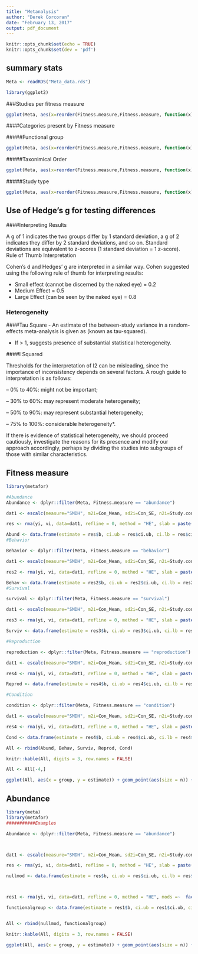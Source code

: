 ```yaml
---
title: "Metanalysis"
author: "Derek Corcoran"
date: "February 13, 2017"
output: pdf_document
---
```


```r
knitr::opts_chunk$set(echo = TRUE)
knitr::opts_chunk$set(dev = 'pdf')
```

## summary stats

```r
Meta <- readRDS("Meta_data.rds")

library(ggplot2)
```
###Studies per fitness measure

```r

ggplot(Meta, aes(x=reorder(Fitness.measure,Fitness.measure, function(x)-length(x)))) + geom_bar() + xlab("Performance measure") + ylab("Number of studies") + theme_classic()
```

####Categories present by Fitness measure

#####Functional group
```r
ggplot(Meta, aes(x=reorder(Fitness.measure,Fitness.measure, function(x)-length(x)))) + geom_bar(aes(fill = Functional.group), position = "dodge")+ xlab("Performance measure") + ylab("Number of studies") + theme_classic()
```

#####Taxonimical Order

```r
ggplot(Meta, aes(x=reorder(Fitness.measure,Fitness.measure, function(x)-length(x)))) + geom_bar(aes(fill = Order), position = "dodge")+ xlab("Performance measure") + ylab("Number of studies") + theme_classic()
```

#####Study type

```r
ggplot(Meta, aes(x=reorder(Fitness.measure,Fitness.measure, function(x)-length(x)))) + geom_bar(aes(fill = Study.Type), position = "dodge")+ xlab("Performance measure") + ylab("Number of studies") + theme_classic()
```

## Use of Hedge's g for testing differences

####Interpreting Results

A g of 1 indicates the two groups differ by 1 standard deviation, a g of 2 indicates they differ by 2 standard deviations, and so on. Standard deviations are equivalent to z-scores (1 standard deviation = 1 z-score).
Rule of Thumb Interpretation

Cohen’s d and Hedges’ g are interpreted in a similar way. Cohen suggested using the following rule of thumb for interpreting results:

- Small effect (cannot be discerned by the naked eye) = 0.2
- Medium Effect = 0.5
- Large Effect (can be seen by the naked eye) = 0.8

### Heterogeneity

####Tau Square
-  An estimate of the between-study variance in a random-effects meta-analysis is given as (known as tau-squared). 

-  If > 1, suggests presence of substantial statistical 
heterogeneity.

####I Squared

Thresholds for the interpretation of I2 can be misleading, since the importance of inconsistency depends on several factors. A rough guide to interpretation is as follows:

– 0% to 40%: might not be important;

– 30% to 60%: may represent moderate 
heterogeneity;

– 50% to 90%: may represent substantial 
heterogeneity;

– 75% to 100%: considerable heterogeneity*.

If there is evidence of statistical heterogeneity, we should proceed cautiously, investigate  the reasons for its presence and  modify our approach accordingly, perhaps by dividing the studies into subgroups of those with similar characteristics.    

## Fitness measure

```r

library(metafor)

#Abundance
Abundance <- dplyr::filter(Meta, Fitness.measure == "abundance")

dat1 <- escalc(measure="SMDH", m2i=Con_Mean, sd2i=Con_SE, n2i=Study.control..n., m1i=T1_Mean, sd1i=T1_SE, n1i=Study.T1..n., data=Abundance, vtype = "UB")

res <- rma(yi, vi, data=dat1, refline = 0, method = "HE", slab = paste(dat1$Authors, dat1$Year))

Abund <- data.frame(estimate = res$b, ci.ub = res$ci.ub, ci.lb = res$ci.lb, group = c("Abundance"), p = res$pval, n =nrow(Abundance))
#Behavior

Behavior <- dplyr::filter(Meta, Fitness.measure == "behavior")

dat1 <- escalc(measure="SMDH", m2i=Con_Mean, sd2i=Con_SE, n2i=Study.control..n., m1i=T1_Mean, sd1i=T1_SE, n1i=Study.T1..n., data=Behavior, vtype = "UB")

res2 <- rma(yi, vi, data=dat1, refline = 0, method = "HE", slab = paste(dat1$Authors, dat1$Year))

Behav <- data.frame(estimate = res2$b, ci.ub = res2$ci.ub, ci.lb = res2$ci.lb, group = c("Behavior"), p = res2$pval, n =nrow(Behavior))
#Survival

survival <- dplyr::filter(Meta, Fitness.measure == "survival")

dat1 <- escalc(measure="SMDH", m2i=Con_Mean, sd2i=Con_SE, n2i=Study.control..n., m1i=T1_Mean, sd1i=T1_SE, n1i=Study.T1..n., data=survival, vtype = "UB")

res3 <- rma(yi, vi, data=dat1, refline = 0, method = "HE", slab = paste(dat1$Authors, dat1$Year))

Surviv <- data.frame(estimate = res3$b, ci.ub = res3$ci.ub, ci.lb = res3$ci.lb, group = c("Survival"), p = res3$pval, n =nrow(survival))

#Reproduction

reproduction <- dplyr::filter(Meta, Fitness.measure == "reproduction")

dat1 <- escalc(measure="SMDH", m2i=Con_Mean, sd2i=Con_SE, n2i=Study.control..n., m1i=T1_Mean, sd1i=T1_SE, n1i=Study.T1..n., data=reproduction, vtype = "UB")

res4 <- rma(yi, vi, data=dat1, refline = 0, method = "HE", slab = paste(dat1$Authors, dat1$Year))

Reprod <- data.frame(estimate = res4$b, ci.ub = res4$ci.ub, ci.lb = res4$ci.lb, group = c("Reproduction"), p = res4$pval, n =nrow(reproduction))

#Condition

condition <- dplyr::filter(Meta, Fitness.measure == "condition")

dat1 <- escalc(measure="SMDH", m2i=Con_Mean, sd2i=Con_SE, n2i=Study.control..n., m1i=T1_Mean, sd1i=T1_SE, n1i=Study.T1..n., data=condition, vtype = "UB")

res4 <- rma(yi, vi, data=dat1, refline = 0, method = "HE", slab = paste(dat1$Authors, dat1$Year))

Cond <- data.frame(estimate = res4$b, ci.ub = res4$ci.ub, ci.lb = res4$ci.lb, group = c("Condition"), p = res4$pval, n =nrow(condition))

All <- rbind(Abund, Behav, Surviv, Reprod, Cond)

knitr::kable(All, digits = 3, row.names = FALSE)

All <- All[-4,]

ggplot(All, aes(x = group, y = estimate)) + geom_point(aes(size = n)) + coord_flip() + geom_errorbar(aes(ymin=ci.lb, ymax=ci.ub),width=0.0) + geom_hline(yintercept = 0, linetype=2) + ylim(c(-8.5, 8.5)) + ylab(c("Standardized Mean Difference")) + theme_classic() + xlab(c(""))

```

## Abundance

```r
library(meta)
library(metafor)
###########Examples

Abundance <- dplyr::filter(Meta, Fitness.measure == "abundance")



dat1 <- escalc(measure="SMDH", m2i=Con_Mean, sd2i=Con_SE, n2i=Study.control..n., m1i=T1_Mean, sd1i=T1_SE, n1i=Study.T1..n., data=Abundance, vtype = "UB")

res <- rma(yi, vi, data=dat1, refline = 0, method = "HE", slab = paste(dat1$Authors, dat1$Year))

nullmod <- data.frame(estimate = res$b, ci.ub = res$ci.ub, ci.lb = res$ci.lb, group = c("Null"), p = res$pval, n =nrow(Abundance))



res1 <- rma(yi, vi, data=dat1, refline = 0, method = "HE", mods =~  factor(Functional.group) - 1, slab = paste(dat1$Authors, dat1$Year))

functionalgroup <- data.frame(estimate = res1$b, ci.ub = res1$ci.ub, ci.lb = res1$ci.lb, group = c("detritivore", "omnivore", "pollinator", "predator"), p = res1$pval, n = c(length(dplyr::filter(Abundance, Functional.group == "detritivore")$Functional.group), length(dplyr::filter(Abundance, Functional.group == "omnivore")$Functional.group), length(dplyr::filter(Abundance, Functional.group == "pollinator")$Functional.group), length(dplyr::filter(Abundance, Functional.group == "predator")$Functional.group)))


All <- rbind(nullmod, functionalgroup)

knitr::kable(All, digits = 3, row.names = FALSE)

```




```r

ggplot(All, aes(x = group, y = estimate)) + geom_point(aes(size = n)) + coord_flip() + geom_errorbar(aes(ymin=ci.lb, ymax=ci.ub),width=0.0) + geom_hline(yintercept = 0, linetype=2) + ylim(c(-6, 6)) + ylab(c("Standardized Mean Difference")) + theme_classic() + xlab(c(""))

```

